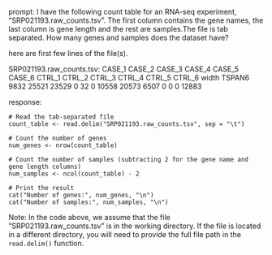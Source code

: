 prompt:
I have the following count table for an RNA-seq experiment, "SRP021193.raw_counts.tsv". The first column contains the gene names, the last column is gene length and the rest are samples.The file is tab separated. How many genes and samples does the dataset have?

here are first few lines of the file(s).

SRP021193.raw_counts.tsv:
CASE_1	CASE_2	CASE_3	CASE_4	CASE_5	CASE_6	CTRL_1	CTRL_2	CTRL_3	CTRL_4	CTRL_5	CTRL_6	width
TSPAN6	9832	25521	23529	0	32	0	10558	20573	6507	0	0	0	12883


response:
```
# Read the tab-separated file
count_table <- read.delim("SRP021193.raw_counts.tsv", sep = "\t")

# Count the number of genes
num_genes <- nrow(count_table)

# Count the number of samples (subtracting 2 for the gene name and gene length columns)
num_samples <- ncol(count_table) - 2

# Print the result
cat("Number of genes:", num_genes, "\n")
cat("Number of samples:", num_samples, "\n")
```
Note: In the code above, we assume that the file "SRP021193.raw_counts.tsv" is in the working directory. If the file is located in a different directory, you will need to provide the full file path in the `read.delim()` function.
